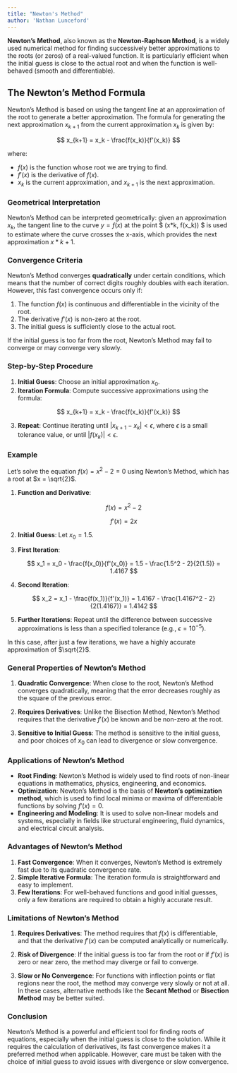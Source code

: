 ```yaml
---
title: "Newton's Method"
author: 'Nathan Lunceford'
---
```


**Newton's Method**, also known as the **Newton-Raphson Method**, is a widely used numerical method for finding successively better approximations to the roots (or zeros) of a real-valued function. It is particularly efficient when the initial guess is close to the actual root and when the function is well-behaved (smooth and differentiable).

## The Newton's Method Formula

Newton's Method is based on using the tangent line at an approximation of the root to generate a better approximation. The formula for generating the next approximation $x_{k+1}$ from the current approximation $x_k$ is given by:

$$
x_{k+1} = x_k - \frac{f(x_k)}{f'(x_k)}
$$

where:

- $f(x)$ is the function whose root we are trying to find.
- $f'(x)$ is the derivative of $f(x)$.
- $x_k$ is the current approximation, and $x_{k+1}$ is the next approximation.

### Geometrical Interpretation

Newton's Method can be interpreted geometrically: given an approximation $x_k$, the tangent line to the curve $y = f(x)$ at the point $ (x*k, f(x_k)) $ is used to estimate where the curve crosses the x-axis, which provides the next approximation $x*{k+1}$.

### Convergence Criteria

Newton's Method converges **quadratically** under certain conditions, which means that the number of correct digits roughly doubles with each iteration. However, this fast convergence occurs only if:

1. The function $f(x)$ is continuous and differentiable in the vicinity of the root.
2. The derivative $f'(x)$ is non-zero at the root.
3. The initial guess is sufficiently close to the actual root.

If the initial guess is too far from the root, Newton's Method may fail to converge or may converge very slowly.

### Step-by-Step Procedure

1. **Initial Guess**: Choose an initial approximation $x_0$.
2. **Iteration Formula**: Compute successive approximations using the formula:

$$
x_{k+1} = x_k - \frac{f(x_k)}{f'(x_k)}
$$

3. **Repeat**: Continue iterating until $|x_{k+1} - x_k| < \epsilon$, where $\epsilon$ is a small tolerance value, or until $|f(x_k)| < \epsilon$.

### Example

Let’s solve the equation $f(x) = x^2 - 2 = 0$ using Newton's Method, which has a root at $x = \sqrt{2}$.

1. **Function and Derivative**:

   $$
   f(x) = x^2 - 2
   $$

   $$
   f'(x) = 2x
   $$

2. **Initial Guess**: Let $x_0 = 1.5$.

3. **First Iteration**:

   $$
   x_1 = x_0 - \frac{f(x_0)}{f'(x_0)} = 1.5 - \frac{1.5^2 - 2}{2(1.5)} = 1.4167
   $$

4. **Second Iteration**:

   $$
   x_2 = x_1 - \frac{f(x_1)}{f'(x_1)} = 1.4167 - \frac{1.4167^2 - 2}{2(1.4167)} = 1.4142
   $$

5. **Further Iterations**: Repeat until the difference between successive approximations is less than a specified tolerance (e.g., $\epsilon = 10^{-5}$).

In this case, after just a few iterations, we have a highly accurate approximation of $\sqrt{2}$.

### General Properties of Newton's Method

1. **Quadratic Convergence**: When close to the root, Newton's Method converges quadratically, meaning that the error decreases roughly as the square of the previous error.

2. **Requires Derivatives**: Unlike the Bisection Method, Newton's Method requires that the derivative $f'(x)$ be known and be non-zero at the root.

3. **Sensitive to Initial Guess**: The method is sensitive to the initial guess, and poor choices of $x_0$ can lead to divergence or slow convergence.

### Applications of Newton's Method

- **Root Finding**: Newton's Method is widely used to find roots of non-linear equations in mathematics, physics, engineering, and economics.
- **Optimization**: Newton's Method is the basis of **Newton’s optimization method**, which is used to find local minima or maxima of differentiable functions by solving $f'(x) = 0$.
- **Engineering and Modeling**: It is used to solve non-linear models and systems, especially in fields like structural engineering, fluid dynamics, and electrical circuit analysis.

### Advantages of Newton's Method

1. **Fast Convergence**: When it converges, Newton’s Method is extremely fast due to its quadratic convergence rate.
2. **Simple Iterative Formula**: The iteration formula is straightforward and easy to implement.
3. **Few Iterations**: For well-behaved functions and good initial guesses, only a few iterations are required to obtain a highly accurate result.

### Limitations of Newton's Method

1. **Requires Derivatives**: The method requires that $f(x)$ is differentiable, and that the derivative $f'(x)$ can be computed analytically or numerically.
2. **Risk of Divergence**: If the initial guess is too far from the root or if $f'(x)$ is zero or near zero, the method may diverge or fail to converge.

3. **Slow or No Convergence**: For functions with inflection points or flat regions near the root, the method may converge very slowly or not at all. In these cases, alternative methods like the **Secant Method** or **Bisection Method** may be better suited.

### Conclusion

Newton's Method is a powerful and efficient tool for finding roots of equations, especially when the initial guess is close to the solution. While it requires the calculation of derivatives, its fast convergence makes it a preferred method when applicable. However, care must be taken with the choice of initial guess to avoid issues with divergence or slow convergence.
